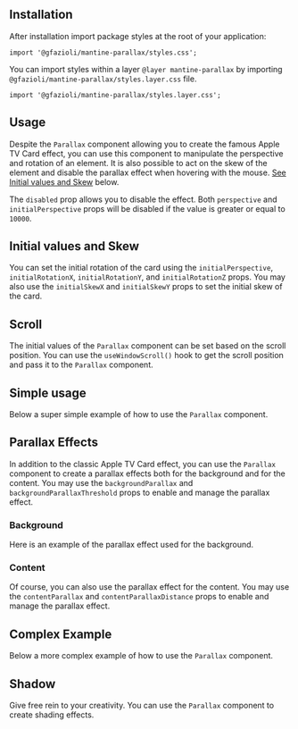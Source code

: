 
## Installation

<InstallScript packages="@gfazioli/mantine-parallax" />

After installation import package styles at the root of your application:

```tsx
import '@gfazioli/mantine-parallax/styles.css';
```

You can import styles within a layer `@layer mantine-parallax` by importing `@gfazioli/mantine-parallax/styles.layer.css` file.

```tsx
import '@gfazioli/mantine-parallax/styles.layer.css';
```

## Usage

Despite the `Parallax` component allowing you to create the famous Apple TV Card effect, you can use this component to manipulate the perspective and rotation of an element. It is also possible to act on the skew of the element and disable the parallax effect when hovering with the mouse. [See Initial values and Skew](#initial-values-and-skew) below.

The `disabled` prop allows you to disable the effect. Both `perspective` and `initialPerspective` props will be disabled if the value is greater or equal to `10000`.

<Demo data={demos.configurator} />

## Initial values and Skew

You can set the initial rotation of the card using the `initialPerspective`, `initialRotationX`, `initialRotationY`, and `initialRotationZ` props.
You may also use the `initialSkewX` and `initialSkewY` props to set the initial skew of the card.

<Demo data={demos.initial} />

## Scroll

The initial values of the `Parallax` component can be set based on the scroll position. You can use the `useWindowScroll()` hook to get the scroll position and pass it to the `Parallax` component.

<Demo data={demos.scroll} />

## Simple usage

Below a super simple example of how to use the `Parallax` component.

<Demo data={demos.usage} />

## Parallax Effects

In addition to the classic Apple TV Card effect, you can use the `Parallax` component to create a parallax effects both for the background and for the content. You may use the `backgroundParallax` and `backgroundParallaxThreshold` props to enable and manage the parallax effect.

### Background

Here is an example of the parallax effect used for the background.

<Demo data={demos.background} />

### Content

Of course, you can also use the parallax effect for the content. You may use the `contentParallax` and `contentParallaxDistance` props to enable and manage the parallax effect.

<Demo data={demos.parallax} />

## Complex Example

Below a more complex example of how to use the `Parallax` component.

<Demo data={demos.full} />

## Shadow

Give free rein to your creativity. You can use the `Parallax` component to create shading effects.

<Demo data={demos.shadow} />
